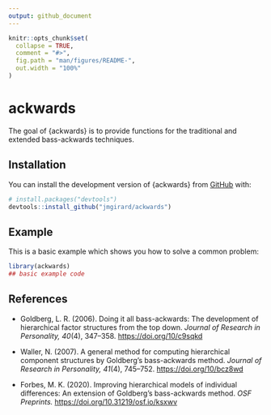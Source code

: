 ```yaml
---
output: github_document
---
```


<!-- README.md is generated from README.Rmd. Please edit that file -->

```r
knitr::opts_chunk$set(
  collapse = TRUE,
  comment = "#>",
  fig.path = "man/figures/README-",
  out.width = "100%"
)
```

# ackwards

<!-- badges: start -->
<!-- badges: end -->

The goal of {ackwards} is to provide functions for the traditional and extended bass-ackwards techniques.

## Installation

You can install the development version of {ackwards} from [GitHub](https://github.com/) with:

``` r
# install.packages("devtools")
devtools::install_github("jmgirard/ackwards")
```

## Example

This is a basic example which shows you how to solve a common problem:

```r
library(ackwards)
## basic example code
```

## References

- Goldberg, L. R. (2006). Doing it all bass-ackwards: The development of hierarchical factor structures from the top down. *Journal of Research in Personality, 40*(4), 347–358. <https://doi.org/10/c9sqkd>

- Waller, N. (2007). A general method for computing hierarchical component structures by Goldberg's bass-ackwards method. *Journal of Research in Personality, 41*(4), 745–752. <https://doi.org/10/bcz8wd>

- Forbes, M. K. (2020). Improving hierarchical models of individual differences: An extension of Goldberg's bass-ackwards method. *OSF Preprints.* <https://doi.org/10.31219/osf.io/ksxwv>
